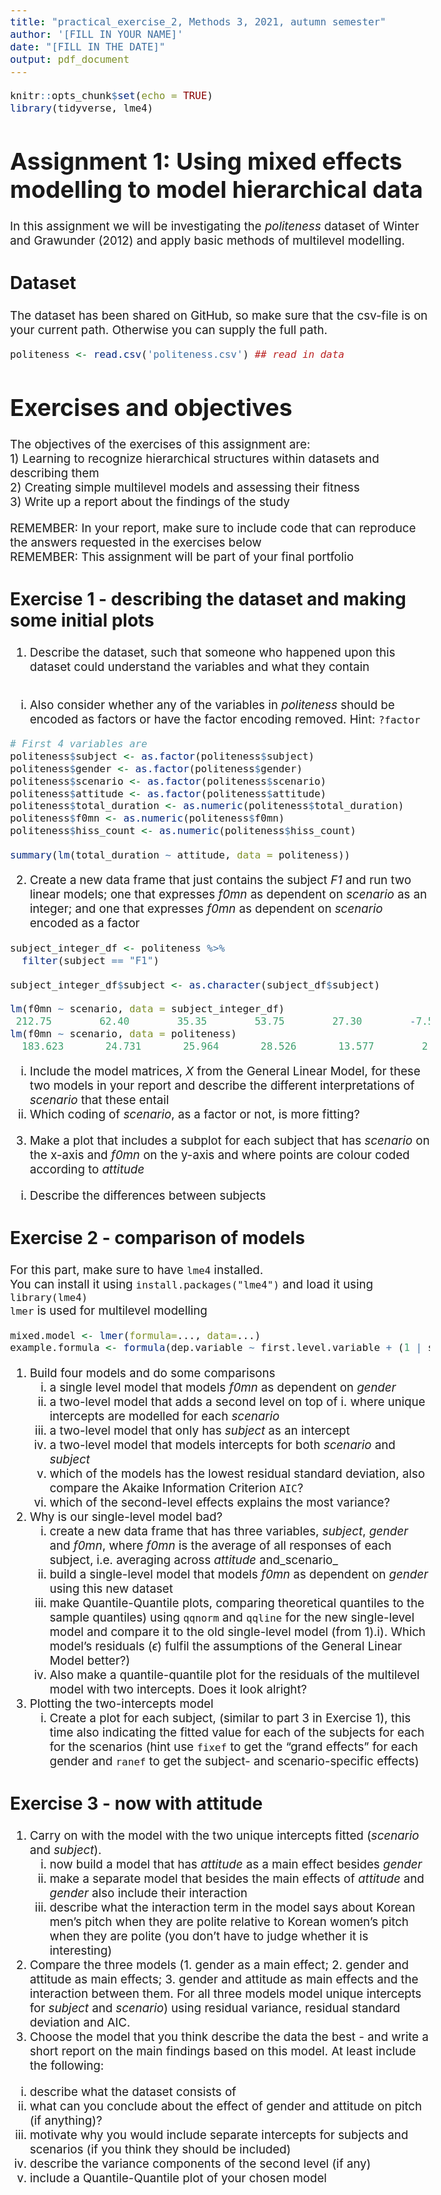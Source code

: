 ```yaml
---
title: "practical_exercise_2, Methods 3, 2021, autumn semester"
author: '[FILL IN YOUR NAME]'
date: "[FILL IN THE DATE]"
output: pdf_document
---
```


<style type="text/css">
  body{
  font-size: 14pt;
}
</style>

```r
knitr::opts_chunk$set(echo = TRUE)
library(tidyverse, lme4)
```

# Assignment 1: Using mixed effects modelling to model hierarchical data
In this assignment we will be investigating the _politeness_ dataset of Winter and Grawunder (2012) and apply basic methods of multilevel modelling. 

## Dataset
The dataset has been shared on GitHub, so make sure that the csv-file is on your current path. Otherwise you can supply the full path.

```r
politeness <- read.csv('politeness.csv') ## read in data
```

# Exercises and objectives
The objectives of the exercises of this assignment are:  
1) Learning to recognize hierarchical structures within datasets and describing them  
2) Creating simple multilevel models and assessing their fitness  
3) Write up a report about the findings of the study  

REMEMBER: In your report, make sure to include code that can reproduce the answers requested in the exercises below  
REMEMBER: This assignment will be part of your final portfolio

## Exercise 1 - describing the dataset and making some initial plots

1) Describe the dataset, such that someone who happened upon this dataset could understand the variables and what they contain

```r

```


  i. Also consider whether any of the variables in _politeness_ should be encoded as factors or have the factor encoding removed. Hint: ```?factor```

```r
# First 4 variables are
politeness$subject <- as.factor(politeness$subject)
politeness$gender <- as.factor(politeness$gender)
politeness$scenario <- as.factor(politeness$scenario)
politeness$attitude <- as.factor(politeness$attitude)
politeness$total_duration <- as.numeric(politeness$total_duration)
politeness$f0mn <- as.numeric(politeness$f0mn)
politeness$hiss_count <- as.numeric(politeness$hiss_count)

summary(lm(total_duration ~ attitude, data = politeness))
```

2) Create a new data frame that just contains the subject _F1_ and run two linear models; one that expresses _f0mn_ as dependent on _scenario_ as an integer; and one that expresses _f0mn_ as dependent on _scenario_ encoded as a factor

```r
subject_integer_df <- politeness %>% 
  filter(subject == "F1")

subject_integer_df$subject <- as.character(subject_df$subject)

lm(f0mn ~ scenario, data = subject_integer_df)
 212.75        62.40        35.35        53.75        27.30        -7.55       -14.95  
lm(f0mn ~ scenario, data = politeness)
  183.623       24.731       25.964       28.526       13.577        2.984        5.952  
```

  i. Include the model matrices, $X$ from the General Linear Model, for these two models in your report and describe the different interpretations of _scenario_ that these entail
  ii. Which coding of _scenario_, as a factor or not, is more fitting?
3) Make a plot that includes a subplot for each subject that has _scenario_ on the x-axis and _f0mn_ on the y-axis and where points are colour coded according to _attitude_
  i. Describe the differences between subjects
  
## Exercise 2  - comparison of models

For this part, make sure to have `lme4` installed.  
You can install it using `install.packages("lme4")` and load it using `library(lme4)`  
`lmer` is used for multilevel modelling

```r
mixed.model <- lmer(formula=..., data=...)
example.formula <- formula(dep.variable ~ first.level.variable + (1 | second.level.variable))
```

1) Build four models and do some comparisons
    i. a single level model that models _f0mn_ as dependent on _gender_
    ii. a two-level model that adds a second level on top of i. where unique intercepts are modelled for each _scenario_
    iii. a two-level model that only has _subject_ as an intercept 
    iv. a two-level model that models intercepts for both _scenario_ and _subject_
    v. which of the models has the lowest residual standard deviation, also compare the Akaike Information Criterion `AIC`?
    vi. which of the second-level effects explains the most variance?
2) Why is our single-level model bad?
    i. create a new data frame that has three variables, _subject_, _gender_ and _f0mn_, where _f0mn_ is the average of all responses of each subject, i.e. averaging across _attitude_ and_scenario_
    ii. build a single-level model that models _f0mn_ as dependent on _gender_ using this new dataset
    iii. make Quantile-Quantile plots, comparing theoretical quantiles to the sample quantiles) using `qqnorm` and `qqline` for the new single-level model and compare it to the old single-level model (from 1).i). Which model's residuals ($\epsilon$) fulfil the assumptions of the General Linear Model better?)
    iv. Also make a quantile-quantile plot for the residuals of the  multilevel model with two intercepts. Does it look alright?
3) Plotting the two-intercepts model
    i. Create a plot for each subject, (similar to part 3 in Exercise 1), this time also indicating the fitted value for each of the subjects for each for the scenarios (hint use `fixef` to get the "grand effects" for each gender and `ranef` to get the subject- and scenario-specific effects)
    
## Exercise 3 - now with attitude

1) Carry on with the model with the two unique intercepts fitted (_scenario_ and _subject_).
    i. now build a model that has _attitude_ as a main effect besides _gender_
    ii. make a separate model that besides the main effects of _attitude_ and _gender_ also include their interaction
    iii. describe what the interaction term in the model says about Korean men's pitch when they are polite relative to Korean women's pitch when they are polite (you don't have to judge whether it is interesting)  
2) Compare the three models (1. gender as a main effect; 2. gender and attitude as main effects; 3. gender and attitude as main effects and the interaction between them. For all three models model unique intercepts for _subject_ and _scenario_) using residual variance, residual standard deviation and AIC.  
3)  Choose the model that you think describe the data the best - and write a short report on the main findings based on this model. At least include the following:
  i. describe what the dataset consists of  
  ii. what can you conclude about the effect of gender and attitude on pitch (if anything)?  
  iii. motivate why you would include separate intercepts for subjects and scenarios (if you think they should be included)  
  iv. describe the variance components of the second level (if any)  
  v. include a Quantile-Quantile plot of your chosen model  
